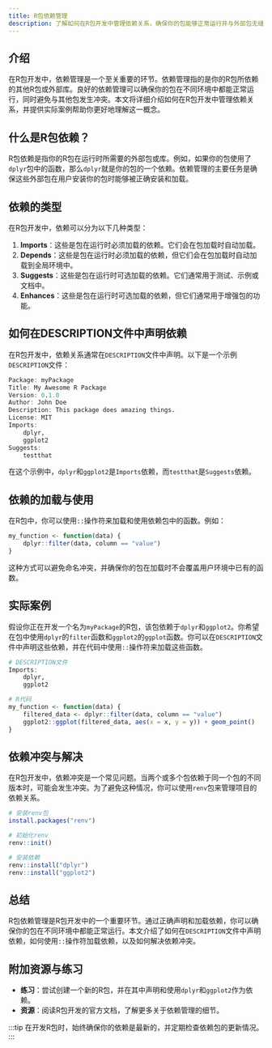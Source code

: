 ```yaml
---
title: R包依赖管理
description: 了解如何在R包开发中管理依赖关系，确保你的包能够正常运行并与外部包无缝集成。
---
```


## 介绍

在R包开发中，依赖管理是一个至关重要的环节。依赖管理指的是你的R包所依赖的其他R包或外部库。良好的依赖管理可以确保你的包在不同环境中都能正常运行，同时避免与其他包发生冲突。本文将详细介绍如何在R包开发中管理依赖关系，并提供实际案例帮助你更好地理解这一概念。

## 什么是R包依赖？

R包依赖是指你的R包在运行时所需要的外部包或库。例如，如果你的包使用了`dplyr`包中的函数，那么`dplyr`就是你的包的一个依赖。依赖管理的主要任务是确保这些外部包在用户安装你的包时能够被正确安装和加载。

## 依赖的类型

在R包开发中，依赖可以分为以下几种类型：

1. **Imports**：这些是包在运行时必须加载的依赖。它们会在包加载时自动加载。
2. **Depends**：这些是包在运行时必须加载的依赖，但它们会在包加载时自动加载到全局环境中。
3. **Suggests**：这些是包在运行时可选加载的依赖。它们通常用于测试、示例或文档中。
4. **Enhances**：这些是包在运行时可选加载的依赖，但它们通常用于增强包的功能。

## 如何在DESCRIPTION文件中声明依赖

在R包开发中，依赖关系通常在`DESCRIPTION`文件中声明。以下是一个示例`DESCRIPTION`文件：

```r
Package: myPackage
Title: My Awesome R Package
Version: 0.1.0
Author: John Doe
Description: This package does amazing things.
License: MIT
Imports:
    dplyr,
    ggplot2
Suggests:
    testthat
```

在这个示例中，`dplyr`和`ggplot2`是`Imports`依赖，而`testthat`是`Suggests`依赖。

## 依赖的加载与使用

在R包中，你可以使用`::`操作符来加载和使用依赖包中的函数。例如：

```r
my_function <- function(data) {
    dplyr::filter(data, column == "value")
}
```

这种方式可以避免命名冲突，并确保你的包在加载时不会覆盖用户环境中已有的函数。

## 实际案例

假设你正在开发一个名为`myPackage`的R包，该包依赖于`dplyr`和`ggplot2`。你希望在包中使用`dplyr`的`filter`函数和`ggplot2`的`ggplot`函数。你可以在`DESCRIPTION`文件中声明这些依赖，并在代码中使用`::`操作符来加载这些函数。

```r
# DESCRIPTION文件
Imports:
    dplyr,
    ggplot2

# R代码
my_function <- function(data) {
    filtered_data <- dplyr::filter(data, column == "value")
    ggplot2::ggplot(filtered_data, aes(x = x, y = y)) + geom_point()
}
```

## 依赖冲突与解决

在R包开发中，依赖冲突是一个常见问题。当两个或多个包依赖于同一个包的不同版本时，可能会发生冲突。为了避免这种情况，你可以使用`renv`包来管理项目的依赖关系。

```r
# 安装renv包
install.packages("renv")

# 初始化renv
renv::init()

# 安装依赖
renv::install("dplyr")
renv::install("ggplot2")
```

## 总结

R包依赖管理是R包开发中的一个重要环节。通过正确声明和加载依赖，你可以确保你的包在不同环境中都能正常运行。本文介绍了如何在`DESCRIPTION`文件中声明依赖，如何使用`::`操作符加载依赖，以及如何解决依赖冲突。

## 附加资源与练习

- **练习**：尝试创建一个新的R包，并在其中声明和使用`dplyr`和`ggplot2`作为依赖。
- **资源**：阅读R包开发的官方文档，了解更多关于依赖管理的细节。

:::tip
在开发R包时，始终确保你的依赖是最新的，并定期检查依赖包的更新情况。
:::